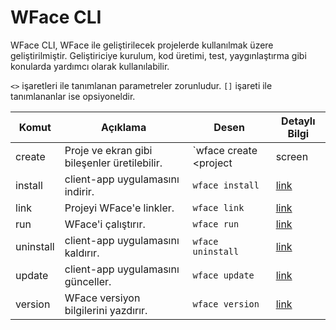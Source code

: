 
# WFace CLI

WFace CLI, WFace ile geliştirilecek projelerde kullanılmak üzere geliştirilmiştir.
Geliştiriciye kurulum, kod üretimi, test, yaygınlaştırma gibi konularda yardımcı olarak kullanılabilir. 

`<>` işaretleri ile tanımlanan parametreler zorunludur. `[]` işareti ile tanımlananlar ise opsiyoneldir. 

| Komut       | Açıklama                                    | Desen                                         | Detaylı Bilgi                                             |
|-------------|---------------------------------------------|-----------------------------------------------|-----------------------------------------------------------|
| create      | Proje ve ekran gibi bileşenler üretilebilir.| `wface create <project|screen|class> [dir]`   | [<WIcon>link</WIcon>](/#/Pages/WFaceCLI/CreateCommand)    |
| install     | client-app uygulamasını indirir.            | `wface install`                               | [<WIcon>link</WIcon>](/#/Pages/WFaceCLI/InstallCommand)   |
| link        | Projeyi WFace'e linkler.                    | `wface link`                                  | [<WIcon>link</WIcon>](/#/Pages/WFaceCLI/LinkCommand)      |
| run         | WFace'i çalıştırır.                         | `wface run`                                   | [<WIcon>link</WIcon>](/#/Pages/WFaceCLI/RunCommand)       |
| uninstall   | client-app uygulamasını kaldırır.           | `wface uninstall`                             | [<WIcon>link</WIcon>](/#/Pages/WFaceCLI/UninstallCommand) |
| update      | client-app uygulamasını günceller.          | `wface update`                                | [<WIcon>link</WIcon>](/#/Pages/WFaceCLI/UpdateCommand)    |
| version     | WFace versiyon bilgilerini yazdırır.        | `wface version`                               | [<WIcon>link</WIcon>](/#/Pages/WFaceCLI/VersionCommand)   |
